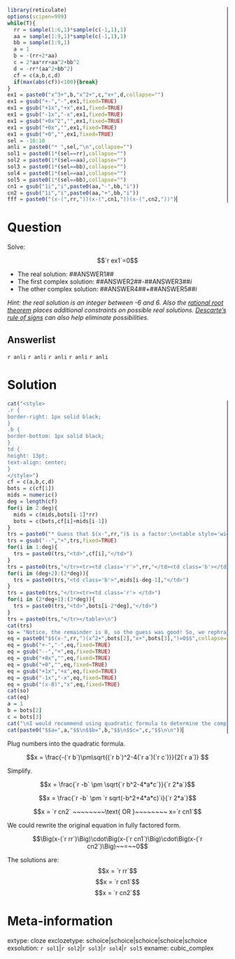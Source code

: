 ```r
library(reticulate)
options(scipen=999)
while(T){
  rr = sample(1:6,1)*sample(c(-1,1),1)
  aa = sample(1:9,1)*sample(c(-1,1),1)
  bb = sample(1:9,1)
  a = 1
  b = -(rr+2*aa)
  c = 2*aa*rr+aa^2+bb^2
  d = -rr*(aa^2+bb^2)
  cf = c(a,b,c,d)
  if(max(abs(cf))<100){break}
}
ex1 = paste0("x^3+",b,"x^2+",c,"x+",d,collapse="")
ex1 = gsub("+-","-",ex1,fixed=TRUE)
ex1 = gsub("+1x","+x",ex1,fixed=TRUE)
ex1 = gsub("-1x","-x",ex1,fixed=TRUE)
ex1 = gsub("+0x^2","",ex1,fixed=TRUE)
ex1 = gsub("+0x","",ex1,fixed=TRUE)
ex1 = gsub("+0","",ex1,fixed=TRUE)
sel = -10:10
anli = paste0("* ",sel,"\n",collapse="")
sol1 = paste0(1*(sel==rr),collapse="")
sol2 = paste0(1*(sel==aa),collapse="")
sol3 = paste0(1*(sel==bb),collapse="")
sol4 = paste0(1*(sel==aa),collapse="")
sol5 = paste0(1*(sel==bb),collapse="")
cn1 = gsub("1i","i",paste0(aa,"-",bb,"i"))
cn2 = gsub("1i","i",paste0(aa,"+",bb,"i"))
fff = paste0("(x-(",rr,"))(x-(",cn1,"))(x-(",cn2,"))")
```


Question
========

Solve:

$$`r ex1`=0$$

<style>
.r {
  border-right: 1px solid black;
}
.b {
  border-bottom: 1px solid black;
}
td {
  height: 13pt;
  text-align: center;
}
select {
  width: 70px;
}
</style>

* The real solution: ##ANSWER1##
* The first complex solution: ##ANSWER2##-##ANSWER3##$i$
* The other complex solution: ##ANSWER4##+##ANSWER5##$i$


*Hint: the real solution is an integer between -6 and 6. Also the [rational root theorem](https://en.wikipedia.org/wiki/Rational_root_theorem) places additional constraints on possible real solutions. [Descarte's rule of signs](https://en.wikipedia.org/wiki/Descartes%27_rule_of_signs) can also help eliminate possibilities.*

Answerlist
--------
`r anli`
`r anli`
`r anli`
`r anli`
`r anli`

Solution
========

```r
cat("<style>
.r {
border-right: 1px solid black;
}
.b {
border-bottom: 1px solid black;
}
td {
height: 13pt;
text-align: center;
}
</style>")
cf = c(a,b,c,d)
bots = c(cf[1])
mids = numeric()
deg = length(cf)
for(i in 2:deg){
  mids = c(mids,bots[i-1]*rr)
  bots = c(bots,cf[i]+mids[i-1])
}
trs = paste0("* Guess that $(x-",rr,")$ is a factor:\n<table style='width:50%'><tr><td class='r'></td>",collapse="")
trs = gsub("--","+",trs,fixed=TRUE)
for(i in 1:deg){
  trs = paste0(trs,"<td>",cf[i],"</td>")
}
trs = paste0(trs,"</tr><tr><td class='r'>",rr,"</td><td class='b'></td>")
for(i in (deg+2):(2*deg)){
  trs = paste0(trs,"<td class='b'>",mids[i-deg-1],"</td>")
}
trs = paste0(trs,"</tr><tr><td class='r'> </td>")
for(i in (2*deg+1):(3*deg)){
  trs = paste0(trs,"<td>",bots[i-2*deg],"</td>")
}
trs = paste0(trs,"</tr></table>\n")
cat(trs)
so = "Notice, the remainder is 0, so the guess was good! So, we rephrase the original equation into a semi-factored form."
eq = paste0("$$(x-",rr,")(x^2+",bots[2],"x+",bots[3],")=0$$",collapse="")
eq = gsub("+-","-",eq,fixed=TRUE)
eq = gsub("--","+",eq,fixed=TRUE)
eq = gsub("+0x","",eq,fixed=TRUE)
eq = gsub("+0","",eq,fixed=TRUE)
eq = gsub("+1x","+x",eq,fixed=TRUE)
eq = gsub("-1x","-x",eq,fixed=TRUE)
eq = gsub("(x-0)","x",eq,fixed=TRUE)
cat(so)
cat(eq)
a = 1
b = bots[2]
c = bots[3]
cat("\nI would recommend using quadratic formula to determine the complex roots.")
cat(paste0("$$a=",a,"$$\n$$b=",b,"$$\n$$c=",c,"$$\n\n"))
```

Plug numbers into the quadratic formula.

$$x = \frac{-(`r b`)\pm\sqrt{(`r b`)^2-4(`r a`)(`r c`)}}{2(`r a`)} $$

Simplify.

$$x = \frac{`r -b` \pm \sqrt{`r b^2-4*a*c`}}{`r 2*a`}$$

$$x = \frac{`r -b` \pm `r sqrt(-b^2+4*a*c)`i}{`r 2*a`}$$

$$x = `r cn2` ~~~~~~~~\text{  OR  }~~~~~~~~ x=`r cn1`$$

We could rewrite the original equation in fully factored form.

$$\Big(x-(`r rr`)\Big)\cdot\Big(x-(`r cn1`)\Big)\cdot\Big(x-(`r cn2`)\Big)~~=~~0$$

The solutions are:
$$x = `r rr`$$
$$x = `r cn1`$$
$$x = `r cn2`$$


Meta-information
============
extype: cloze
exclozetype: schoice|schoice|schoice|schoice|schoice
exsolution: `r sol1`|`r sol2`|`r sol3`|`r sol4`|`r sol5`
exname: cubic_complex